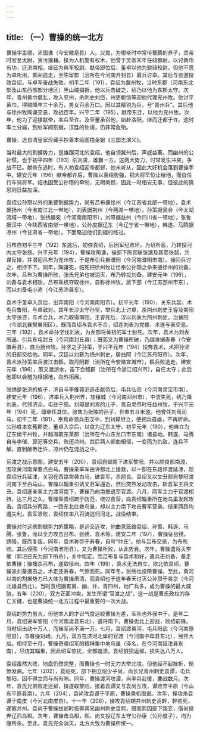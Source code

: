 ```yaml
---
---
---
```

title: （一）曹操的统一北方
---



曹操字孟德，沛国谯（今安徽亳县）人。父嵩，为桓帝时中常侍曹腾的养子，灵帝时官至太尉，贪污狼藉。操为人机警有权术，他曾于灵帝末年任骑都尉，以讨黄巾有功，迁济南相，继征为典军校尉。献帝即位后，董卓以他为骁骑校尉。但他不愿为卓所用，乘间逃走，至陈留郡（治所在今河南开封县）募兵讨卓。其后与张邈投效袁绍，与卓军奋战失败。初平二年（191），袁绍为冀州牧，当时东郡（河南东北部及山东西部部分地区）黑山贼猖獗，他以兵击破之，绍乃以他为东郡太守。次年，青州黄巾倡乱，攻入兖州，杀刺史刘岱，州吏鲍信等迎他代理兖州牧。他讨平黄巾，得贼降卒三十余万，男女百余万口。因以其精锐为兵，号“青州兵”。其后他与徐州牧陶谦交恶，攻战连年。兴平二年（195），献帝东迁，以他为兖州牧。次年，他为了迎接献帝，率兵至许。及至董承召他，始赴洛阳，继而迁都于许。这时率土分崩，到处军阀割据，汉廷的处境，仍非常危殆。

曹操，选自清皇家珍藏手抄善本绘图描金银《三国志演义》。

当时最大的割据势力，是雄踞河北的袁绍，他自领冀州后，声威益著。而幽州的公孙瓒，也于初平四年（193）杀刘虞，雄霸一方。这两大势力，时常发生冲突，争战不已。献帝东逃时，有人劝袁绍迎帝都邺，他未听从，因此大好机会落到曹操手中。建安元年（196）献帝都许后，曹操以袁绍势强，把大将军位让给他，而自任行车骑将军。绍也因受公孙瓒的牵制，无暇南顾，因此一时相安无事，但彼此的猜忌则日益加深。

袁绍公孙瓒以外的重要割据势力，尚有吕布据徐州（今江苏省北部一带地），袁术据扬州（今淮南江北一带地），刘表据荆州（今两湖一带地），孙策据吴会（今太湖流域一带地），张绣据宛（今河南南阳市），刘障据益州（今四川省一带地），张鲁据汉中（今陕西省南部一带地），公孙度据辽东（今辽宁省一带地），韩遂、马腾据凉州（今甘肃省一带地）。下面略述他们割据的经过。

吕布自初平三年（192）东逃后，初依袁绍，后因军纪败坏，为绍所恶，乃转投河内太守张扬。兴平元年（194），曹操攻陶谦，操部下陈宫联张邈及其弟张超，共谋反操，并潜迎吕布为兖州牧，于是布引兵据濮阳（今河南濮阳市南）。操回兵讨之，相持不下。同年，陶谦死，临死把徐州牧让给奉公孙瓒之命来援徐州的刘备。次年，吕布为曹操所败，张氏兄弟也被消灭，布乃转投刘备。建安元年（196），刘备与袁术相攻，吕布乘机夺取徐州，自称徐州牧，居下邳（今江苏邳州市东），而以刘备屯小沛（今江苏沛县东）。

袁术于董卓入京后，出奔南阳（今河南南阳市）。初平元年（190），关东兵起，术屯兵鲁阳，与卓敌对。其年长沙太守孙坚，举兵北上讨卓，杀荆州刺史王睿及南阳太守张咨，与术合兵，术乃取得南阳。王睿死后，汉以刘表为荆州刺史，治襄阳（今湖北襄樊襄阳区）。既而袁绍与袁术不合，绍连刘表为党援，术遂与表交恶。三年（192），袁术命孙坚伐刘表，为表部将黄祖的军士射死。次年，袁术为刘表所逼。引兵东屯封丘（今河南封丘县）；既而又为曹操所破，乃越淮据寿春（今安徽寿县），自为扬州牧。孙坚之子孙策，于兴平元年（194）投奔袁术，术把孙坚的旧部交给他。同年，汉廷以刘繇为扬州刺史，居曲阿（今江苏丹阳市）。次年，袁术派孙策率兵渡江击繇，取丹阳郡（治所在今安徽宣城市），繇兵败逃走。建安元年（196），策又渡浙水，击下会稽郡（治所在今浙江绍兴市），自任太守；此后他即以会稽为根据地，向外拓展。

张绣是张济的族子，济自与李傕郭汜追击献帝后，屯兵弘农（今河南灵宝市南）。建安元年（196），济率兵入荆州界，攻穰城（今河南邓州市），中流矢死，绣乃降刘表，代领济众，屯驻于宛。刘璋是刘焉的儿子，焉自灵帝时任益州牧，于兴平元年（194）死，璋继任其位。张鲁为张陵的孙子，世奉五斗米道。他曾任刘焉司马，初平二年（191），奉焉命领兵击汉中，到刘璋继立，便拥兵自雄，不再听命。公孙度本玄菟郡吏，董卓入京后，以度为辽东太守。初平元年（190），他自立为辽东侯平州牧，并越海取东莱郡（治所在今山东龙口市东南）诸县地。韩遂、马腾自与李催、郭汜等交兵，败还凉州。其后两人部曲相侵，一变而为仇敌，连兵不解，直到献帝迁许，凉州仍在混战之中。

官渡之战示意图。建安五年（200），袁绍自邺南下进军黎阳，并以颜良部南渡，围攻黄河南岸要点白马。曹操亲率军由许都北上援救，以一部在东路佯渡延津，趁袁绍分兵延津，关羽在西路突袭白马，破袁军，杀颜良。袁绍又以文丑部自黎阳渡河南下至白马山，曹操以辎重引诱文丑军逼近，然后突然发动攻击，斩袁军主将文丑。袁绍遂亲率主力渡河南下，曹操乃向南撤退至官渡。八月，两军主力于官渡相持，达三月之久。曹操乘袁绍疏于防范，绕过袁营，向袁绍辎重所在地乌巢发起攻击。袁绍兵分两路，一路东北往救乌巢，却以主力南下攻击曹军营垒。结果两路均遭失利，袁军溃败，袁绍仅率八百骑逃归河北，战役结束。

曹操对付这些割据势力的策略，是远交近攻，他曲意笼络袁绍、孙策、韩遂、马腾、张鲁，而以全力攻击吕布、张绣、袁术等。建安二年（197），曹操征张绣，绣降，既而复叛。同年，袁术称帝于寿春，自号“仲氏”。他与吕布交恶，为布所败。其后侵陈（今河南淮阳县），又为曹操所败，从此势衰。次年，曹操遣将灭李傕（郭汜已先为部下所杀），关中粗定。而吕布复与袁术和好，遣兵击刘备，备走依曹操；操擒杀吕布，遂取徐州。四年（199），袁术无法自立，欲北依袁绍，曹操派刘备邀击之，术走还寿春，气愤而死。同年冬，张绣也投降曹操。至此，黄河以南的割据势力已大体为曹操肃清，而袁绍也于这年春天讨灭公孙瓒于易京（今河北雄县西北）。当时袁绍据有冀、幽、并、青四州，地广兵多，成为曹操的最大威胁。五年（200），双方正面冲突，发生所谓“官渡之战”。这一战是曹氏政权的存亡关键，也是曹操统一北方过程中最重要的一次大战。

袁绍的势力虽大，但他本人的才识气度远较曹操为差，军队也外强中干。是年二月，袁绍进军黎阳（今河南浚县东北），遣将南下，曹操也北上迎战，败绍前锋。当时绍出动十万人，而操军尚不满一万。七月，袁绍渡黄河，屯兵阳武（今河南原阳县），与曹操对峙。九月，双方在济河北岸的官渡（今河南中牟县东北），展开大战。相持至十月，曹操奇袭绍军的粮秣集中地乌巢（泽名，在今河南延津县东南），尽烧其辎重，因此绍军惊扰，全部崩溃。袁绍狼狈返邺，损失达八万人。

袁绍虽然大败，地盘仍然完整，而曹操也一时无力大举北攻。但他经不起挫折，惭愤发病。七年（202），袁绍死，部下拥立绍少子尚，尚长兄青州刺史袁谭，屯兵黎阳，因不得立而与尚有隙。同年，曹操渡河攻谭，尚率兵赴援，鏖战数月。次年，袁氏兄弟败走还邺，操遂取黎阳。接着袁谭又与袁尚互攻，谭败奔平原（今山东平原县南）。九年（204），袁尚攻袁谭于平原，曹操乘机取邺。次年，操攻杀袁谭于南皮（今河北南皮县）。十一年（206），操攻袁绍甥并州刺史高幹，幹败死，遂取并州。袁尚于曹操拔邺时投奔其兄幽州刺史袁熙，既而熙因部下叛变，偕尚投奔辽西乌桓。次年，曹操击乌桓，熙、尚又投辽东太守公孙康（公孙度子），均为康所杀。至此，袁氏完全消灭，北方大致为曹操所统一。